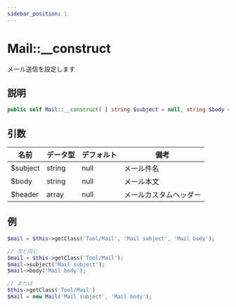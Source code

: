 ```yaml
---
sidebar_position: 1
---
```


# Mail::\_\_construct

メール送信を設定します

## 説明

```php
public self Mail::__construct( [ string $subject = null, string $body = null, array $header = null ] )
```

## 引数

| 名前     | データ型 | デフォルト | 備考                   |
| -------- | -------- | ---------- | ---------------------- |
| $subject | string   | null       | メール件名             |
| $body    | string   | null       | メール本文             |
| $header  | array    | null       | メールカスタムヘッダー |

## 例

```php title="Controller"
$mail = $this->getClass('Tool/Mail', 'Mail subject', 'Mail body');

// 次と同じ
$mail = $this->getClass('Tool/Mail');
$mail->subject('Mail subject');
$mail->body('Mail body');

// または
$this->getClass('Tool/Mail')
$mail = new Mail('Mail subject', 'Mail body');
```
